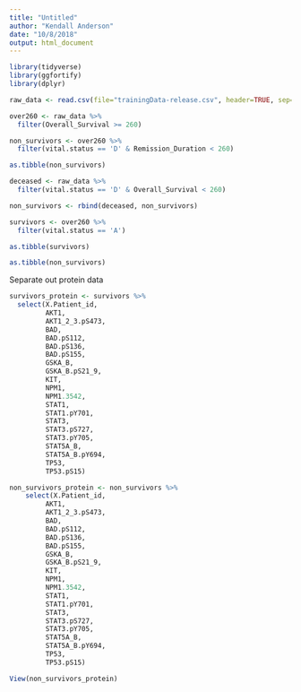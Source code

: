 ```yaml
---
title: "Untitled"
author: "Kendall Anderson"
date: "10/8/2018"
output: html_document
---
```


```r
library(tidyverse)
library(ggfortify)
library(dplyr)
```

```r
raw_data <- read.csv(file="trainingData-release.csv", header=TRUE, sep=",")
```

```r
over260 <- raw_data %>%
  filter(Overall_Survival >= 260)
```

```r
non_survivors <- over260 %>%
  filter(vital.status == 'D' & Remission_Duration < 260)
```

```r
as.tibble(non_survivors)
```

```r
deceased <- raw_data %>%
  filter(vital.status == 'D' & Overall_Survival < 260)
```

```r
non_survivors <- rbind(deceased, non_survivors)
```

```r
survivors <- over260 %>%
  filter(vital.status == 'A')
```

```r
as.tibble(survivors)
```

```r
as.tibble(non_survivors)
```

Separate out protein data
```r
survivors_protein <- survivors %>%
  select(X.Patient_id,
         AKT1,
         AKT1_2_3.pS473,
         BAD,
         BAD.pS112,
         BAD.pS136,
         BAD.pS155,
         GSKA_B,
         GSKA_B.pS21_9,
         KIT,
         NPM1,
         NPM1.3542,
         STAT1,
         STAT1.pY701,
         STAT3,
         STAT3.pS727,
         STAT3.pY705,
         STAT5A_B,
         STAT5A_B.pY694,
         TP53,
         TP53.pS15)
```

```r
non_survivors_protein <- non_survivors %>%
    select(X.Patient_id,
         AKT1,
         AKT1_2_3.pS473,
         BAD,
         BAD.pS112,
         BAD.pS136,
         BAD.pS155,
         GSKA_B,
         GSKA_B.pS21_9,
         KIT,
         NPM1,
         NPM1.3542,
         STAT1,
         STAT1.pY701,
         STAT3,
         STAT3.pS727,
         STAT3.pY705,
         STAT5A_B,
         STAT5A_B.pY694,
         TP53,
         TP53.pS15)
```

```r
View(non_survivors_protein)
```

